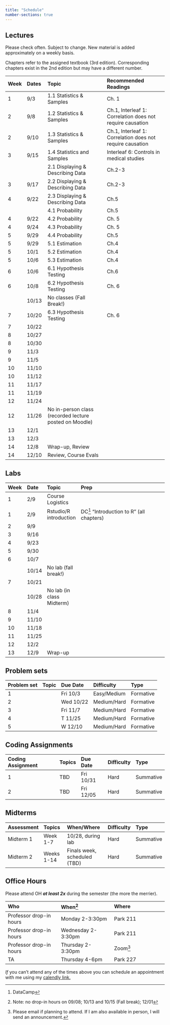 ```yaml
---
title: "Schedule"
number-sections: true
---
```


## Lectures {#sec-lec}

Please check often. Subject to change. New material is added approximately on a weekly basis.

Chapters refer to the assigned textbook (3rd edition). Corresponding chapters exist in the 2nd edition but may have a different number.

| Week | Dates | Topic | Recommended Readings |
|:--|:----|:--------------|:--------------|
| 1 | 9/3 | 1.1 Statistics & Samples| Ch. 1 |
| 2 | 9/8 | 1.2 Statistics & Samples | Ch.1, Interleaf 1: Correlation does not require causation |
| 2 | 9/10 | 1.3 Statistics & Samples| Ch.1, Interleaf 1: Correlation does not require causation |
|3 | 9/15| 1.4 Statistics and Samples | Interleaf 6: Controls in medical studies|
|| |2.1 Displaying & Describing Data | Ch.2-3 |
| 3 | 9/17 | 2.2 Displaying & Describing Data | Ch.2-3 |
| 4 | 9/22| 2.3 Displaying & Describing Data   | Ch.5 |
|  | | 4.1 Probability  | Ch.5 |
| 4 | 9/22 | 4.2 Probability | Ch. 5 |
| 4 | 9/24 | 4.3 Probability | Ch. 5 |
| 5 | 9/29 | 4.4 Probability| Ch.5 |
| 5 | 9/29 | 5.1 Estimation | Ch.4 |
| 5 | 10/1 | 5.2 Estimation | Ch.4 |
| 5 | 10/6 | 5.3 Estimation | Ch.4 |
| 6 | 10/6 | 6.1 Hypothesis Testing | Ch.6 |
| 6 | 10/8 | 6.2 Hypothesis Testing | Ch. 6 |
|  | 10/13 | No classes (Fall Break!) |  |
| 7 | 10/20 |6.3 Hypothesis Testing | Ch. 6 |
| 7 | 10/22 |  |  |
| 8 | 10/27 |  |  |
| 8 | 10/30 |  |  |
| 9 | 11/3 |  |  |
| 9 | 11/5 |  |  |
| 10 | 11/10 |  |  |
| 10 | 11/12 |  |  |
| 11 | 11/17 |  |  |
| 11 | 11/19 |  |  |
| 12 | 11/24 |  |  |
| 12 | 11/26 | No in-person class (recorded lecture posted on Moodle) |  |
| 13 | 12/1 |  |  |
| 13 | 12/3 |  |  |
| 14 | 12/8 | Wrap-up, Review |  |
| 14 | 12/10 | Review, Course Evals |  |

## Labs {#sec-labs}


| Week | Date  | Topic                     | Prep  |
|:--|:--|:----|:------------|
| 1    | 2/9   | Course Logistics          |       |
| 1    | 2/9   | Rstudio/R introduction    | DC[^1] "Introduction to R" (all chapters)
| 2    | 9/9   |                           |       |
| 3    | 9/16  |                           |       |
| 4    | 9/23  |                           |       |
| 5    | 9/30  |                           |       |
| 6    | 10/7  |                           |       |
|      | 10/14 | No lab (fall break!)      |       |
| 7    | 10/21 |                           |       |
|      | 10/28 | No lab (in class Midterm) |       |
| 8    | 11/4  |                           |       |
| 9    | 11/10 |                           |       |
| 10   | 11/18 |                           |       |
| 11   | 11/25 |                           |       |
| 12   | 12/2  |                           |       |
| 13   | 12/9  | Wrap-up                   |       |


[^1]: DataCamp

## Problem sets {#sec-PS}

| Problem set | Topic | Due Date  | Difficulty  | Type      |
|:------------|:------|:----------|:------------|:----------|
| 1           |       | Fri 10/3  | Easy/Medium | Formative |
| 2           |       | Wed 10/22 | Medium/Hard | Formative |
| 3           |       | Fri 11/7  | Medium/Hard | Formative |
| 4           |       | T 11/25   | Medium/Hard | Formative |
| 5           |       | W 12/10   | Medium/Hard | Formative |

## Coding Assignments {#sec-LA}

| Coding Assignment | Topics | Due Date  | Difficulty | Type      |
|:------------------|:-------|:----------|:-----------|:----------|
| 1                 | TBD    | Fri 10/31 | Hard       | Summative |
| 2                 | TBD    | Fri 12/05 | Hard       | Summative |

## Midterms {#sec-exams}

| Assessment | Topics     | When/Where                   | Difficulty | Type      |
|:------------|:------------|:---------------------|:------------|:------------|
| Midterm 1  | Week 1-7   | 10/28, during lab            | Hard       | Summative |
| Midterm 2  | Weeks 1-14 | Finals week, scheduled (TBD) | Hard       | Summative |

## Office Hours {#sec-oh}

Please attend OH ***at least 2x*** during the semester (the more the merrier).


| Who | When[^2] | Where |
|:-----------------------|:-----------------------|:-----------------------|
| Professor drop-in hours | Monday 2-3:30pm | Park 211 |
| Professor drop-in hours | Wednesday 2-3:30pm | Park 211 |
| Professor drop-in hours | Thursday 2-3:30pm | Zoom[^3] |
| TA | Thursday 4-6pm | Park 227 |

[^2]: Note: no drop-in hours on 09/08; 10/13 and 10/15 (Fall break); 12/01

[^3]: Please email if planning to attend. If I am also available in person, I will send an announcement.

*If* you can't attend any of the times above you can schedule an appointment with me using my [calendly link.](https://moodle.brynmawr.edu/mod/page/view.php?id=403047&forceview=1)
